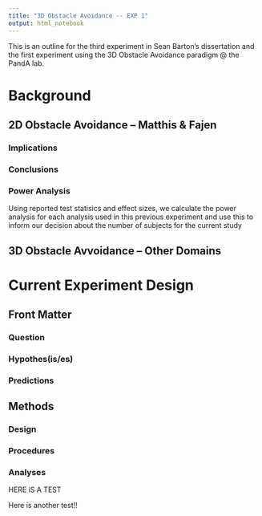 ```yaml
---
title: "3D Obstacle Avoidance -- EXP 1"
output: html_notebook
---
```


This is an outline for the third experiment in Sean Barton's dissertation and the first experiment using the 3D Obstacle Avoidance paradigm @ the PandA lab.

# Background {.tabset}
## 2D Obstacle Avoidance -- Matthis & Fajen {.tabset}
### Implications
### Conclusions
### Power Analysis
Using reported test statisics and effect sizes, we calculate the power analysis for each analysis used in this previous experiment and use this to inform our decision about the number of subjects for the current study

## 3D Obstacle Avvoidance -- Other Domains

# Current Experiment Design {.tabset}
## Front Matter {.tabset}
### Question
### Hypothes(is/es)
### Predictions
## Methods {.tabset}
### Design
### Procedures
### Analyses

HERE iS A TEST

Here is another test!!
